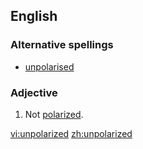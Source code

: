 ==English==

===Alternative spellings===
*[[unpolarised]]

===Adjective===
{{en-adj|-}}

# Not [[polarized]].

[[vi:unpolarized]]
[[zh:unpolarized]]